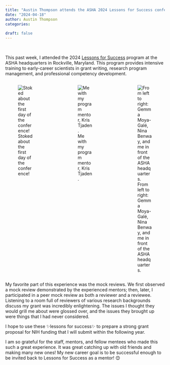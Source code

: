 ```yaml
---
title: "Austin Thompson attends the ASHA 2024 Lessons for Success conference"
date: "2024-04-18"
author: Austin Thompson
categories: 
  
draft: false
---
```


\

This past week, I attended the 2024 [Lessons for Success](https://www.asha.org/research/l4s/) program at the ASHA headquarters in Rockville, Maryland. This program provides intensive training to early-career scientists in grant writing, research program management, and professional competency development.

:::::::: columns
::: {.column width="30%"}
![Stoked about the first day of the conference!](IMG_1824.png)
:::

::: {.column width="5%"}
<!-- empty column to create gap -->
:::

::: {.column width="30%"}
![Me with my program mentor, Kris Tjaden.](IMG_1839.png)
:::

::: {.column width="5%"}
<!-- empty column to create gap -->
:::

::: {.column width="30%"}
![From left to right: Gemma Moya-Galé, Nina Benway, and me in front of the ASHA headquarters.](IMG_1834.png)
:::
::::::::

My favorite part of this experience was the mock reviews. We first observed a mock review demonstrated by the experienced mentors; then, later, I participated in a peer mock review as both a reviewer and a reviewee. Listening to a room full of reviewers of various research backgrounds discuss my grant was incredibly enlightening. The issues I thought they would grill me about were glossed over, and the issues they brought up were things that I had never considered.

I hope to use these ✨lessons for success✨ to prepare a strong grant proposal for NIH funding that I will submit within the following year.

I am so grateful for the staff, mentors, and fellow mentees who made this such a great experience. It was great catching up with old friends and making many new ones! My new career goal is to be successful enough to be invited back to Lessons for Success as a mentor! 😊

